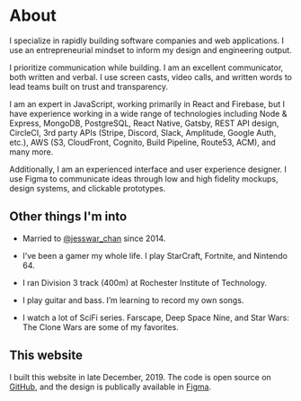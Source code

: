 # About

I specialize in rapidly building software companies and web applications. I use an entrepreneurial mindset to inform my design and engineering output.

I prioritize communication while building. I am an excellent communicator, both written and verbal. I use screen casts, video calls, and written words to lead teams built on trust and transparency.

I am an expert in JavaScript, working primarily in React and Firebase, but I have experience working in a wide range of technologies including Node & Express, MongoDB, PostgreSQL, React Native, Gatsby, REST API design, CircleCI, 3rd party APIs (Stripe, Discord, Slack, Amplitude, Google Auth, etc.), AWS (S3, CloudFront, Cognito, Build Pipeline, Route53, ACM), and many more.

Additionally, I am an experienced interface and user experience designer. I use Figma to communicate ideas through low and high fidelity mockups, design systems, and clickable prototypes.

## Other things I'm into

- Married to [@jesswar_chan](https://www.instagram.com/jesswar_chan/) since 2014.

- I’ve been a gamer my whole life. I play StarCraft, Fortnite, and Nintendo 64.

- I ran Division 3 track (400m) at Rochester Institute of Technology.

- I play guitar and bass. I’m learning to record my own songs.

- I watch a lot of SciFi series. Farscape, Deep Space Nine, and Star Wars: The Clone Wars are some of my favorites.

## This website

I built this website in late December, 2019. The code is open source on [GitHub](https://github.com/RyanWarner/portfolio), and the design is publically available in [Figma](https://www.figma.com/file/yLWWKJQsPVB06wlXfddg8H/ryan.warner.codes?node-id=22%3A1).
